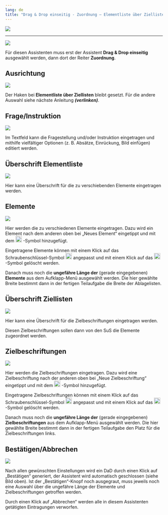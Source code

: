 ```yaml
---
lang: de
title: "Drag & Drop einseitig - Zuordnung – Elementliste über Ziellisten"
---
```


![](DaD_Main_Schrift_Grafik.png)

----------

![](DaD_Auswahl_Grafik.PNG)

Für diesen Assistenten muss erst der Assistent **Drag & Drop einseitig** ausgewählt werden, dann dort der Reiter **Zuordnung**.

## Ausrichtung

![](DaD_Ausrichtung_Grafik.png)

Der Haken bei **Elementliste über Ziellisten** bleibt gesetzt. Für die andere Auswahl siehe nächste Anleitung ***(verlinken)***.

## Frage/Instruktion

![](DaD_Frage_Instruktion_Grafik.png)

Im Textfeld kann die Fragestellung und/oder Instruktion eingetragen und mithilfe vielfältiger Optionen (z. B. Absätze, Einrückung, Bild einfügen) editiert werden. 

## Überschrift Elementliste

![](DaD_Uberschrift_Elementliste_Grafik.png)

Hier kann eine Überschrift für die zu verschiebenden Elemente eingetragen werden.

## Elemente

![](DaD_Elemente_Grafik.png)

Hier werden die zu verschiedenen Elemente eingetragen. Dazu wird ein Element nach dem anderen oben bei „Neues Element“ eingetippt und mit dem ![](DaD_PlusSymbol_Grafik.png){width=20} -Symbol hinzugefügt.

Eingetragene Elemente können mit einem Klick auf das Schraubenschlüssel-Symbol ![](DaD_Werkzeug-Symbol_Grafik.png){width=20} angepasst und mit einem Klick auf das ![](DaD_XSymbol_Grafik.png){width=20} -Symbol gelöscht werden.

Danach muss noch die **ungefähre Länge der** (gerade eingegebenen) **Elemente** aus dem Aufklapp-Menü ausgewählt werden. Die hier gewählte Breite bestimmt dann in der fertigen Teilaufgabe die Breite der Ablagelisten.

## Überschrift Ziellisten

![](DaD_Uberschrift_Zielliste_Grafik.png)

Hier kann eine Überschrift für die Zielbeschriftungen eingetragen werden. 

Diesen Zielbeschriftungen sollen dann von den SuS die Elemente zugeordnet werden.

## Zielbeschriftungen

![](DaD_Zielbeschriftung_Grafik.png)

Hier werden die Zielbeschriftungen eingetragen. Dazu wird eine Zielbeschriftung nach der anderen oben bei „Neue Zielbeschriftung“ eingetippt und mit dem ![](DaD_PlusSymbol_Grafik.png){width=20} -Symbol hinzugefügt.

Eingetragene Zielbeschriftungen können mit einem Klick auf das Schraubenschlüssel-Symbol ![](DaD_Werkzeug-Symbol_Grafik.png){width=20} angepasst und mit einem Klick auf das ![](DaD_XSymbol_Grafik.png){width=20} -Symbol gelöscht werden.

Danach muss noch die **ungefähre Länge der** (gerade eingegebenen) **Zielbeschriftungen** aus dem Aufklapp-Menü ausgewählt werden. Die hier gewählte Breite bestimmt dann in der fertigen Teilaufgabe den Platz für die Zielbeschriftungen links.

## Bestätigen/Abbrechen

![](DaD_Bestatigen_Abbrechen_Grafik.png)

Nach allen gewünschten Einstellungen wird ein DaD durch einen Klick auf „Bestätigen“ generiert, der Assistent wird automatisch geschlossen (siehe Bild oben). Ist der „Bestätigen“-Knopf noch ausgegraut, muss jeweils noch eine Auswahl über die ungefähre Länge der Elemente und Zielbeschriftungen getroffen werden.

Durch einen Klick auf „Abbrechen“ werden alle in diesem Assistenten getätigten Eintragungen verworfen. 
